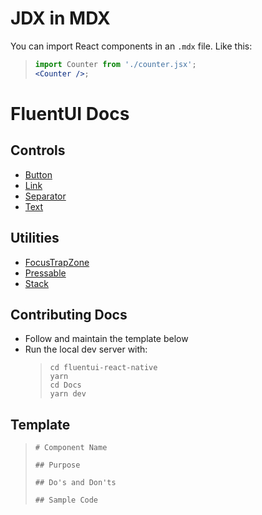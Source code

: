 
# JDX in MDX

You can import React components in an `.mdx` file. Like this:

> ```jsx
> import Counter from './counter.jsx';
> <Counter />;
> ```

<Counter />

# FluentUI Docs

## Controls

- [Button](/Controls/Button)
- [Link](/Controls/Link)
- [Separator](/Controls/Separator)
- [Text](/Controls/Text)

## Utilities

- [FocusTrapZone](/Utilities/FocusTrapZone)
- [Pressable](/Utilities/Pressable)
- [Stack](/Utilities/Stack)

## Contributing Docs

- Follow and maintain the template below
- Run the local dev server with:
  > ```
  > cd fluentui-react-native
  > yarn
  > cd Docs
  > yarn dev
  > ```

## Template

> ```
> # Component Name
>
> ## Purpose
>
> ## Do's and Don'ts
>
> ## Sample Code
> ```
